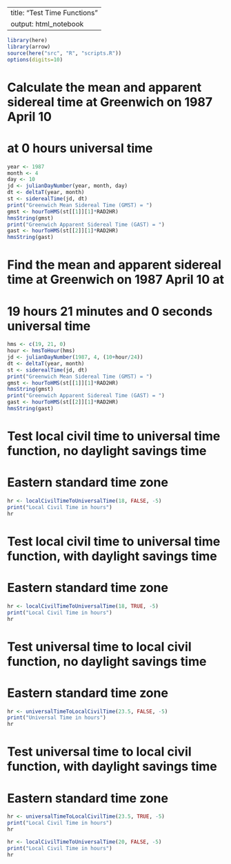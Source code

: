
---
title: "Test Time Functions"
output: html_notebook
---

```r
library(here)
library(arrow)
source(here("src", "R", "scripts.R"))
options(digits=10)
```

# Calculate the mean and apparent sidereal time at Greenwich on 1987 April 10
# at 0 hours universal time
```r
year <- 1987
month <- 4
day <- 10
jd <- julianDayNumber(year, month, day)
dt <- deltaT(year, month)
st <- siderealTime(jd, dt)
print("Greenwich Mean Sidereal Time (GMST) = ")
gmst <- hourToHMS(st[[1]][1]*RAD2HR)
hmsString(gmst)
print("Greenwich Apparent Sidereal Time (GAST) = ")
gast <- hourToHMS(st[[2]][1]*RAD2HR)
hmsString(gast)
```
# Find the mean and apparent sidereal time at Greenwich on 1987 April 10 at
# 19 hours 21 minutes and 0 seconds universal time
```r
hms <- c(19, 21, 0)
hour <- hmsToHour(hms)
jd <- julianDayNumber(1987, 4, (10+hour/24))
dt <- deltaT(year, month)
st <- siderealTime(jd, dt)
print("Greenwich Mean Sidereal Time (GMST) = ")
gmst <- hourToHMS(st[[1]][1]*RAD2HR)
hmsString(gmst)
print("Greenwich Apparent Sidereal Time (GAST) = ")
gast <- hourToHMS(st[[2]][1]*RAD2HR)
hmsString(gast)
```
# Test local civil time to universal time function, no daylight savings time
# Eastern standard time zone
```r
hr <- localCivilTimeToUniversalTime(18, FALSE, -5)
print("Local Civil Time in hours")
hr
```


# Test local civil time to universal time function, with daylight savings time
# Eastern standard time zone
```r
hr <- localCivilTimeToUniversalTime(18, TRUE, -5)
print("Local Civil Time in hours")
hr
```


# Test universal time to local civil function, no daylight savings time
# Eastern standard time zone
```r
hr <- universalTimeToLocalCivilTime(23.5, FALSE, -5)
print("Universal Time in hours")
hr
```


# Test universal time to local civil function, with daylight savings time
# Eastern standard time zone
```r
hr <- universalTimeToLocalCivilTime(23.5, TRUE, -5)
print("Local Civil Time in hours")
hr
```


```r
hr <- localCivilTimeToUniversalTime(20, FALSE, -5)
print("Local Civil Time in hours")
hr
```
